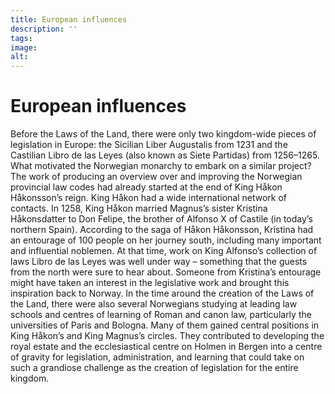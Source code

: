 ```yaml
---
title: European influences
description: ''
tags:
image: 
alt: 
---
```




# European influences

<Container stil="initial side">
    Before the Laws of the Land, there were only two kingdom-wide pieces of legislation in Europe: the Sicilian Liber Augustalis from 1231 and the Castilian Libro de las Leyes (also known as Siete Partidas) from 1256–1265. 
    What motivated the Norwegian monarchy to embark on a similar project? The work of producing an overview over and improving the Norwegian provincial law codes had already started at the end of King Håkon Håkonsson’s reign. 
    King Håkon had a wide international network of contacts. 
    In 1258, King Håkon married Magnus’s sister Kristina Håkonsdatter to Don Felipe, the brother of Alfonso X of Castile (in today’s northern Spain). 
    According to the saga of Håkon Håkonsson, Kristina had an entourage of 100 people on her journey south, including many important and influential noblemen. 
    At that time, work on King Alfonso’s collection of laws Libro de las Leyes was well under way – something that the guests from the north were sure to hear about. 
    Someone from Kristina’s entourage might have taken an interest in the legislative work and brought this inspiration back to Norway. 
    In the time around the creation of the Laws of the Land, there were also several Norwegians studying at leading law schools and centres of learning of Roman and canon law, particularly the universities of Paris and Bologna. 
    Many of them gained central positions in King Håkon’s and King Magnus’s circles. 
    They contributed to developing the royal estate and the ecclesiastical centre on Holmen in Bergen into a centre of gravity for legislation, administration, and learning that could take on such a grandiose challenge as the creation of legislation for the entire kingdom.
</Container>

<Work id="ubb-ms-0791-b" />
